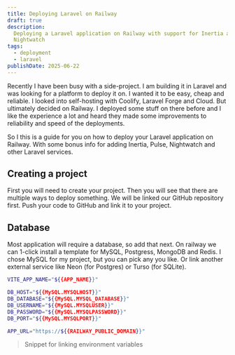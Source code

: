 ```yaml
---
title: Deploying Laravel on Railway
draft: true
description:
  Deploying a Laravel application on Railway with support for Inertia and
  Nightwatch
tags:
  - deployment
  - laravel
publishDate: 2025-06-22
---
```


Recently I have been busy with a side-project. I am building it in Laravel and was looking for a platform to deploy it on. I wanted it to be easy, cheap and reliable. I looked into self-hosting with Coolify, Laravel Forge and Cloud. But ultimately decided on Railway. I deployed some stuff on there before and I like the experience a lot and heard they made some improvements to reliability and speed of the deployments.&#x20;

So I this is a guide for you on how to deploy your Laravel application on Railway. With some bonus info for adding Inertia, Pulse, Nightwatch and other Laravel services.

## Creating a project

First you will need to create your project. Then you will see that there are multiple ways to deploy something. We will be linked our GitHub repository first. Push your code to GitHub and link it to your project.&#x20;

## Database

Most application will require a database, so add that next. On railway we can 1-click install a template for MySQL, Postgress, MongoDB and Redis. I chose MySQL for my project, but you can pick any you like. Or link another external service like Neon (for Postgres) or Turso (for SQLite).

```sh
VITE_APP_NAME="${{APP_NAME}}"

DB_HOST="${{MySQL.MYSQLHOST}}"
DB_DATABASE="${{MySQL.MYSQL_DATABASE}}"
DB_USERNAME="${{MySQL.MYSQLUSER}}"
DB_PASSWORD="${{MySQL.MYSQLPASSWORD}}"
DB_PORT="${{MySQL.MYSQLPORT}}"

APP_URL="https://${{RAILWAY_PUBLIC_DOMAIN}}"
```

> Snippet for linking environment variables
